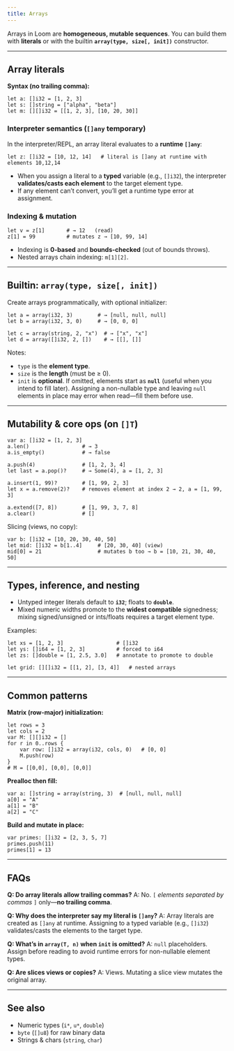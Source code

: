 ---
title: Arrays
---

Arrays in Loom are **homogeneous, mutable sequences**. You can build them with **literals** or with the builtin **`array(type, size[, init])`** constructor.

---

## Array literals

**Syntax (no trailing comma):**

```
let a: []i32 = [1, 2, 3]
let s: []string = ["alpha", "beta"]
let m: [][]i32 = [[1, 2, 3], [10, 20, 30]]
```

### Interpreter semantics (`[]any` temporary)

In the interpreter/REPL, an array literal evaluates to a **runtime `[]any`**:

```
let z: []i32 = [10, 12, 14]   # literal is []any at runtime with elements 10,12,14
```

* When you assign a literal to a **typed** variable (e.g., `[]i32`), the interpreter **validates/casts each element** to the target element type.
* If any element can’t convert, you’ll get a runtime type error at assignment.

### Indexing & mutation

```
let v = z[1]       # → 12   (read)
z[1] = 99          # mutates z → [10, 99, 14]
```

* Indexing is **0-based** and **bounds-checked** (out of bounds throws).
* Nested arrays chain indexing: `m[1][2]`.

---

## Builtin: `array(type, size[, init])`

Create arrays programmatically, with optional initializer:

```
let a = array(i32, 3)        # → [null, null, null]
let b = array(i32, 3, 0)     # → [0, 0, 0]

let c = array(string, 2, "x")  # → ["x", "x"]
let d = array([]i32, 2, [])    # → [[], []]
```

Notes:

* `type` is the **element type**.
* `size` is the **length** (must be ≥ 0).
* `init` is **optional**. If omitted, elements start as **`null`** (useful when you intend to fill later).
Assigning a non-nullable type and leaving `null` elements in place may error when read—fill them before use.

---

## Mutability & core ops (on `[]T`)

```
var a: []i32 = [1, 2, 3]
a.len()                 # → 3
a.is_empty()            # → false

a.push(4)               # [1, 2, 3, 4]
let last = a.pop()?     # → Some(4), a = [1, 2, 3]

a.insert(1, 99)?        # [1, 99, 2, 3]
let x = a.remove(2)?    # removes element at index 2 → 2, a = [1, 99, 3]

a.extend([7, 8])        # [1, 99, 3, 7, 8]
a.clear()               # []
```

Slicing (views, no copy):

```
var b: []i32 = [10, 20, 30, 40, 50]
let mid: []i32 = b[1..4]     # [20, 30, 40] (view)
mid[0] = 21                  # mutates b too → b = [10, 21, 30, 40, 50]
```

---

## Types, inference, and nesting

* Untyped integer literals default to **`i32`**; floats to **`double`**.
* Mixed numeric widths promote to the **widest compatible** signedness; mixing signed/unsigned or ints/floats requires a target element type.

Examples:

```
let xs = [1, 2, 3]                 # []i32
let ys: []i64 = [1, 2, 3]          # forced to i64
let zs: []double = [1, 2.5, 3.0]   # annotate to promote to double

let grid: [][]i32 = [[1, 2], [3, 4]]   # nested arrays
```

---

## Common patterns

**Matrix (row-major) initialization:**

```
let rows = 3
let cols = 2
var M: [][]i32 = []
for r in 0..rows {
    var row: []i32 = array(i32, cols, 0)   # [0, 0]
    M.push(row)
}
# M = [[0,0], [0,0], [0,0]]
```

**Prealloc then fill:**

```
var a: []string = array(string, 3)  # [null, null, null]
a[0] = "A"
a[1] = "B"
a[2] = "C"
```

**Build and mutate in place:**

```
var primes: []i32 = [2, 3, 5, 7]
primes.push(11)
primes[1] = 13
```

---

## FAQs

**Q: Do array literals allow trailing commas?**
A: No. `[` *elements separated by commas* `]` only—**no trailing comma**.

**Q: Why does the interpreter say my literal is `[]any`?**
A: Array literals are created as `[]any` at runtime. Assigning to a typed variable (e.g., `[]i32`) validates/casts the elements to the target type.

**Q: What’s in `array(T, n)` when `init` is omitted?**
A: `null` placeholders. Assign before reading to avoid runtime errors for non-nullable element types.

**Q: Are slices views or copies?**
A: Views. Mutating a slice view mutates the original array.

---

## See also

* Numeric types (`i*`, `u*`, `double`)
* `byte` (`[]u8`) for raw binary data
* Strings & chars (`string`, `char`)
